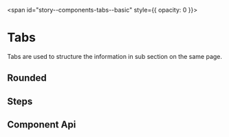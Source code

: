 
<span id="story--components-tabs--basic" style={{ opacity: 0 }}></span>

# Tabs

Tabs are used to structure the information in sub section on the same page.

<Canvas>
  <Story id="components-tabs--basic" />
</Canvas>

## Rounded

<Canvas>
  <Story id="components-tabs--round" />
</Canvas>

## Steps

<Canvas>
  <Story id="components-tabs--steps" />
</Canvas>

## Component Api


<Description markdown={readme} />
<Description markdown={tabItem} />

<br />


<Description markdown={testing} />


<Description markdown={github} />
